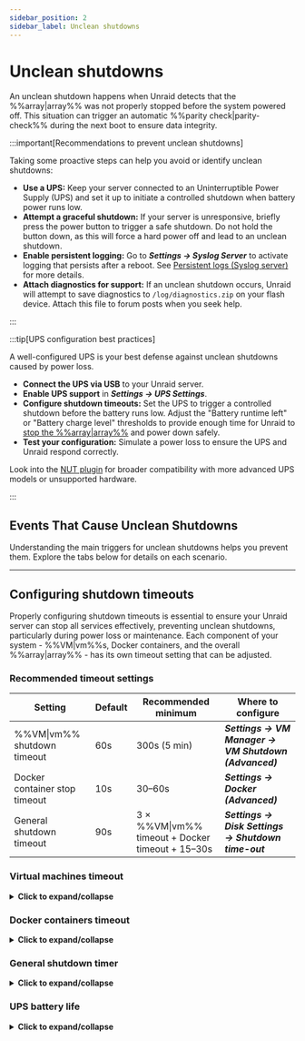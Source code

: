 ```yaml
---
sidebar_position: 2
sidebar_label: Unclean shutdowns
---
```



# Unclean shutdowns

An unclean shutdown happens when Unraid detects that the %%array|array%% was not properly stopped before the system powered off. This situation can trigger an automatic %%parity check|parity-check%% during the next boot to ensure data integrity.

:::important[Recommendations to prevent unclean shutdowns]

Taking some proactive steps can help you avoid or identify unclean shutdowns:

- **Use a UPS:** Keep your server connected to an Uninterruptible Power Supply (UPS) and set it up to initiate a controlled shutdown when battery power runs low.
- **Attempt a graceful shutdown:** If your server is unresponsive, briefly press the power button to trigger a safe shutdown. Do not hold the button down, as this will force a hard power off and lead to an unclean shutdown.
- **Enable persistent logging:** Go to ***Settings → Syslog Server*** to activate logging that persists after a reboot. See [Persistent logs (Syslog server)](../diagnostics/capture-diagnostics-and-logs.mdx#persistent-logs-syslog-server) for more details.
- **Attach diagnostics for support:** If an unclean shutdown occurs, Unraid will attempt to save diagnostics to `/log/diagnostics.zip` on your flash device. Attach this file to forum posts when you seek help.

:::

:::tip[UPS configuration best practices]

A well-configured UPS is your best defense against unclean shutdowns caused by power loss.

- **Connect the UPS via USB** to your Unraid server.
- **Enable UPS support** in ***Settings → UPS Settings***.
- **Configure shutdown timeouts:** Set the UPS to trigger a controlled shutdown before the battery runs low. Adjust the "Battery runtime left" or "Battery charge level" thresholds to provide enough time for Unraid to [stop the %%array|array%%](../../using-unraid-to/manage-storage/array-configuration.mdx#startstop-the-array) and power down safely.
- **Test your configuration:** Simulate a power loss to ensure the UPS and Unraid respond correctly.

Look into the [NUT plugin](https://unraid.net/community/apps/c/plugins/p4?srsltid=AfmBOop675PrJQW4iqb4JBN3GyPpwDDiSmnZReq78t27XyxkFdMX8inO#:~:text=NUT%20%2D%20Network%20UPS%20Tools) for broader compatibility with more advanced UPS models or unsupported hardware.

:::

## Events That Cause Unclean Shutdowns

Understanding the main triggers for unclean shutdowns helps you prevent them. Explore the tabs below for details on each scenario.

<Tabs>
  <TabItem
    value="power"
    label="Unexpected power loss"
    default>
    <UncleanShutdownsPower />
  </TabItem>

  <TabItem
    value="flash"
    label="Flash drive failure">
    <UncleanShutdownsFlash />
  </TabItem>

  <TabItem
    value="terminal"
    label="Open terminal sessions">
    <UncleanShutdownsTerminal />
  </TabItem>
</Tabs>

---

## Configuring shutdown timeouts

Properly configuring shutdown timeouts is essential to ensure your Unraid server can stop all services effectively, preventing unclean shutdowns, particularly during power loss or maintenance. Each component of your system - %%VM|vm%%s, Docker containers, and the overall %%array|array%% - has its own timeout setting that can be adjusted.

### Recommended timeout settings

| Setting                       | Default | Recommended minimum                              | Where to configure                                   |
| ----------------------------- | ------- | ------------------------------------------------ | ---------------------------------------------------- |
| %%VM\|vm%% shutdown timeout   | 60s     | 300s (5 min)                                     | ***Settings → VM Manager → VM Shutdown (Advanced)*** |
| Docker container stop timeout | 10s     | 30–60s                                           | ***Settings → Docker (Advanced)***                   |
| General shutdown timeout      | 90s     | 3 × %%VM\|vm%% timeout + Docker timeout + 15–30s | ***Settings → Disk Settings → Shutdown time-out***   |

### Virtual machines timeout

<details>
  <summary><strong>Click to expand/collapse</strong></summary>

  Unraid first shuts down all configured virtual machines (%%VMs|vm%%) before stopping Docker containers or the %%array|array%% itself. The VM Shutdown Timeout determines how long Unraid waits for each %%VM|vm%% to shut down gracefully.

  <h4>Where to set</h4>

  - ***Settings → VM Manager → VM Shutdown*** (enable Advanced view)

  <h4>Consider</h4>

  - Windows %%VMs|vm%% may take longer to shut down, especially if updates are pending or the %%VM|vm%% is in sleep/hibernation.
  - If the timeout is too short, %%VMs|vm%% will be force-stopped, risking data loss or corruption.

  <h4>Best practice</h4>

  Set the timeout to at least 300 seconds (5 minutes) for Windows %%VMs|vm%%. Schedule updates to run at boot, not shutdown, to avoid delays.

</details>

### Docker containers timeout

<details>
  <summary><strong>Click to expand/collapse</strong></summary>

  After %%VMs|vm%%, Unraid stops all running Docker containers. The Docker Container Stop Timeout controls how long Unraid waits for each container to exit cleanly.

  <h4>Where to set</h4>

  - ***Settings → Docker*** (enable Advanced view)

  <h4>Consider</h4>

  - Containers are stopped in parallel.
  - Complex containers, or those with large databases, may need more than the default 10 seconds to shut down safely.
  - If the timer expires, containers are force-stopped.

  <h4>Best practice</h4>
  Increase the timeout to 30–60 seconds if you run Docker containers that require additional shutdown time.

</details>

### General shutdown timer

<details>
  <summary><strong>Click to expand/collapse</strong></summary>

  The overall Shutdown time-out is the maximum time Unraid allows for all shutdown processes - %%VM|vm%%s, Docker, and disk operations - before forcing a shutdown.

  <h4>Where to set</h4>

  - ***Settings → Disk Settings → Shutdown time-out***

  <h4>How to calculate</h4>

  Add up your %%VM|vm%% and Docker timeouts, then add 15–30 seconds for disk unmounting and other processes.

  - Example: `3 × ***VM Shutdown timeout*** + ***Docker stop timeout*** + 15–30 seconds`

  <h4>Best practice</h4>
  Set this timer high enough to cover your slowest shutdown scenario, especially if you have many drives or a large %%array|array%%.

</details>

### UPS battery life

<details>
  <summary><strong>Click to expand/collapse</strong></summary>

  Your UPS must provide enough runtime to allow all shutdown timers to expire before the server loses power.

  <h4>Where to set</h4>

  - ***Settings → UPS Settings*** (see **Runtime left** with all disks spun up)

  <h4>Consider</h4>

  - The UPS should trigger a shutdown early enough to allow the full shutdown sequence to complete.
  - If the battery runs out before shutdown completes, you risk an unclean shutdown and possible data loss.

  <h4>Best practice</h4>

  Test your UPS by simulating a power outage and confirming that Unraid shuts down cleanly with time to spare.

</details>
